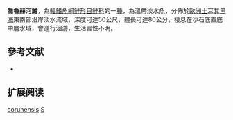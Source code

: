 {{NoteTA|G1=LS}}
{{Speciesbox
| name = 喬魯赫河鱒
| status = NE
| status_system = IUCN3.1
| image = 
| image_width = 250px
| genus = Salmo
| species = coruhensis
| authority = [[Turan,_Kottelat_&_Engin|Turan, Kottelat & Engin]], 2010
| synonyms = 
}}

'''喬魯赫河鱒'''，為[[輻鰭魚綱|輻鰭魚綱]][[鮭形目|鮭形目]][[鮭科|鮭科]]的一[[種|種]]，為溫帶淡水魚，分佈於[[歐洲|歐洲]][[土耳其|土耳其]][[黑海|黑海]]東南部沿岸淡水流域，深度可達50公尺，體長可達80公分，棲息在沙石底直底中層水域，會進行洄游，生活習性不明。

== 參考文献 ==
*{{FishBase_species|genus=Salmo|species=coruhensis|year=2015|month=10}}

== 扩展阅读 ==
{{refbegin}}
{{wikispecies-inline|Salmo coruhensis|喬魯赫河鱒}}
{{refend}}
{{Taxonbar|from=Q6431459}}

[[Category:鱒屬|coruhensis]]
[[Category:2010年描述的鱼类|S]]